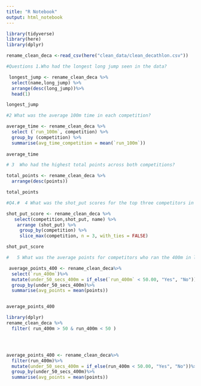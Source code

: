 ```yaml
---
title: "R Notebook"
output: html_notebook
---
```



```r
library(tidyverse)
library(here)
library(dplyr)
```

```r


rename_clean_deca <-read_csv(here("clean_data/clean_decathlon.csv"))

```

```r
#Questions 1.Who had the longest long jump seen in the data?

 longest_jump <- rename_clean_deca %>%
  select(name,long_jump) %>% 
  arrange(desc(long_jump))%>% 
  head(1)

longest_jump

```

```r
#2 What was the average 100m time in each competition?

average_time <- rename_clean_deca %>%
  select (`run_100m`, competition) %>% 
  group_by (competition) %>% 
  summarise(avg_time_competition = mean(`run_100m`))
            
average_time

```


```r
# 3  Who had the highest total points across both competitions?

total_points <- rename_clean_deca %>%
  arrange(desc(points))

total_points

```

```r
#Q4.#  4 What was the shot_put scores for the top three competitors in each competition?

shot_put_score <- rename_clean_deca %>% 
   select(competition,shot_put, name) %>% 
    arrange (shot_put) %>% 
     group_by(competition) %>% 
     slice_max(competition, n = 3, with_ties = FALSE)

shot_put_score
```

```r
#   5 What was the average points for competitors who ran the 400m in less than 50 seconds vs. those than ran 400m in more than 50 seconds?    

 average_points_400 <- rename_clean_deca%>% 
  select(`run_400m`)%>%
  mutate(under_50_secs_400m = if_else(`run_400m` < 50.00, "Yes", "No"))%>%
  group_by(under_50_secs_400m)%>%
  summarise(avg_points = mean(points))


average_points_400

```

```r
library(dplyr)
rename_clean_deca %>%
  filter( run_400m > 50 & run_400m < 50 )




average_points_400 <- rename_clean_deca%>% 
  filter(run_400m)%>%
  mutate(under_50_secs_400m = if_else(run_400m < 50.00, "Yes", "No"))%>%
  group_by(under_50_secs_400m)%>%
  summarise(avg_points = mean(points))


```



